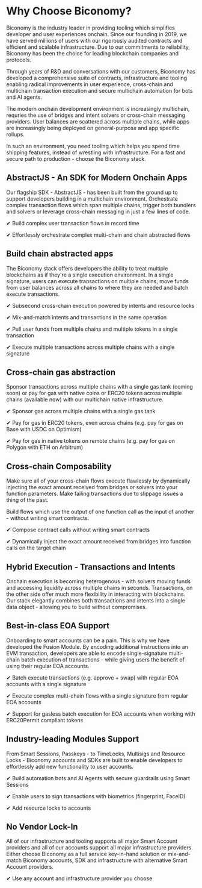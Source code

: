 
# Why Choose Biconomy?

Biconomy is the industry leader in providing tooling which simplifies developer and user experiences 
onchain. Since our founding in 2019, we have served millions of users with our rigorously
audited contracts and efficient and scalable infrastructure. Due to our commitments to reliability, 
Biconomy has been the choice for leading blockchain companies and protocols.

Through years of R&D and conversations with our customers, Biconomy has developed a comprehensive suite
of contracts, infrastructure and tooling enabling radical improvements in user experience, cross-chain and
multichain transaction execution and secure multichain automation for bots and AI agents.

The modern onchain development environment is increasingly multichain, requries the use of bridges
and intent solvers or cross-chain messaging providers. User balances are scattered across multiple
chains, while apps are increasingly being deployed on general-purpose and app specific rollups.

In such an environment, you need tooling which helps you spend time shipping features, instead of
wrestling with infrastructure. For a fast and secure path to production - choose the Biconomy stack.

## AbstractJS - An SDK for Modern Onchain Apps

Our flagship SDK - AbstractJS - has been built from the ground up to support developers building in
a multichain environment. Orchestrate complex transaction flows which span multiple chains, trigger both
bundlers and solvers or leverage cross-chain messaging in just a few lines of code. 

✔ Build complex user transaction flows in record time 

✔ Effortlessly orchestrate complex multi-chain and chain abstracted flows


## Build chain abstracted apps

The Biconomy stack offers developers the ability to treat multiple blockchains as if
they're a single execution environment. In a single signature, users can execute transactions
on multiple chains, move funds from user balances across all chains to where they are needed and
batch execute transactions.

✔ Subsecond cross-chain execution powered by intents and resource locks

✔ Mix-and-match intents and transactions in the same operation

✔ Pull user funds from multiple chains and multiple tokens in a single transaction

✔ Execute multiple transactions across multiple chains with a single signature

## Cross-chain gas abstraction

Sponsor transactions across multiple chains with a single gas tank (coming soon) or pay for gas
with native coins or ERC20 tokens across multiple chains (available now) with our multichain native
infrastructure.

✔ Sponsor gas across multiple chains with a single gas tank

✔ Pay for gas in ERC20 tokens, even across chains (e.g. pay for gas on Base with USDC on Optimism)

✔ Pay for gas in native tokens on remote chains (e.g. pay for gas on Polygon with ETH on Arbitrum)



## Cross-chain Composability

Make sure all of your cross-chain flows execute flawlessly by dynamically injecting the exact amount received
from bridges or solvers into your function parameters. Make failing transactions due to slippage issues a thing of the 
past. 

Build flows which use the output of one function call as the input of another - without writing smart contracts.

✔ Compose contract calls without writing smart contracts

✔ Dynamically inject the exact amount received from bridges into function calls on the target chain 


## Hybrid Execution - Transactions and Intents

Onchain execution is becoming heterogenous - with solvers moving funds and accessing liquidity
across multiple chains in seconds. Transactions, on the other side offer much more flexibility in
interacting with blockchains. Our stack elegantly combines both transactions and intents into a single
data object - allowing you to build without compromises.

## Best-in-class EOA Support

Onboarding to smart accounts can be a pain. This is why we have developed the Fusion Module.
By encoding additional instructions into an EVM transaction, developers are able to encode
single-signature multi-chain batch execution of transactions - while giving users the benefit
of using their regular EOA accounts.

✔ Batch execute transactions (e.g. approve + swap) with regular EOA accounts with a single signature

✔ Execute complex multi-chain flows with a single signature from regular EOA accounts

✔ Support for gasless batch execution for EOA accounts when working with ERC20Permit compliant tokens

## Industry-leading Modules Support

From Smart Sessions, Passkeys - to TimeLocks, Multisigs and Resource Locks - Biconomy accounts
and SDKs are built to enable developers to effortlessly add new functionality to user accounts.

✔ Build automation bots and AI Agents with secure guardrails using Smart Sessions

✔ Enable users to sign transactions with biometrics (fingerprint, FaceID)

✔ Add resource locks to accounts


## No Vendor Lock-In

All of our infrastructure and tooling supports all major Smart Account providers and all of our 
accounts support all major infrastructure providers. Either choose Biconomy as a full service 
key-in-hand solution or mix-and-match Biconomy accounts, SDK and infrastructure with alternative
Smart Account providers.

✔ Use any account and infrastructure provider you choose

